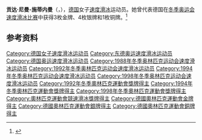 {{NoteTA|G1=Sports}}
'''贡达·尼曼-施蒂内曼'''（{{lang-de|Gunda Niemann-Stirnemann}}，{{bd|1966年|9月7日||}}），[[德国|德国]]女子[[速度滑冰|速度滑冰]]运动员。她曾代表德国在[[冬季奥运会速度滑冰比赛|冬季奥运会速度滑冰比赛]]中获得3枚金牌、4枚银牌和1枚铜牌。<ref>{{Cite web|title=Gunda NIEMANN-STIRNEMANN|url=https://www.olympic.org/gunda-niemann-stirnemann|accessdate=2021-04-06|work=International Olympic Committee|archive-date=2020-12-09|archive-url=https://web.archive.org/web/20201209222119/https://www.olympic.org/gunda-niemann-stirnemann|dead-url=no}}</ref>

== 参考资料 ==
{{reflist}}

{{奥林匹克运动会速度滑冰比赛女子3000米冠军}}
{{奥林匹克运动会速度滑冰比赛女子5000米冠军}}

{{Authority control}}
{{DEFAULTSORT:Niemann-Stirnemann, Gunda}}
[[Category:德国女子速度滑冰运动员|Category:德国女子速度滑冰运动员]]
[[Category:东德奥运速度滑冰运动员|Category:东德奥运速度滑冰运动员]]
[[Category:德国奥运速度滑冰运动员|Category:德国奥运速度滑冰运动员]]
[[Category:1988年冬季奥林匹克运动会速度滑冰运动员|Category:1988年冬季奥林匹克运动会速度滑冰运动员]]
[[Category:1992年冬季奥林匹克运动会速度滑冰运动员|Category:1992年冬季奥林匹克运动会速度滑冰运动员]]
[[Category:1994年冬季奥林匹克运动会速度滑冰运动员|Category:1994年冬季奥林匹克运动会速度滑冰运动员]]
[[Category:1998年冬季奥林匹克运动会速度滑冰运动员|Category:1998年冬季奥林匹克运动会速度滑冰运动员]]
[[Category:1992年冬季奧林匹克運動會獎牌得主|Category:1992年冬季奧林匹克運動會獎牌得主]]
[[Category:1994年冬季奧林匹克運動會獎牌得主|Category:1994年冬季奧林匹克運動會獎牌得主]]
[[Category:1998年冬季奧林匹克運動會獎牌得主|Category:1998年冬季奧林匹克運動會獎牌得主]]
[[Category:奧林匹克運動會競速滑冰獎牌得主|Category:奧林匹克運動會競速滑冰獎牌得主]]
[[Category:德國奧林匹克運動會金牌得主|Category:德國奧林匹克運動會金牌得主]]
[[Category:德國奧林匹克運動會銀牌得主|Category:德國奧林匹克運動會銀牌得主]]
[[Category:德國奧林匹克運動會銅牌得主|Category:德國奧林匹克運動會銅牌得主]]